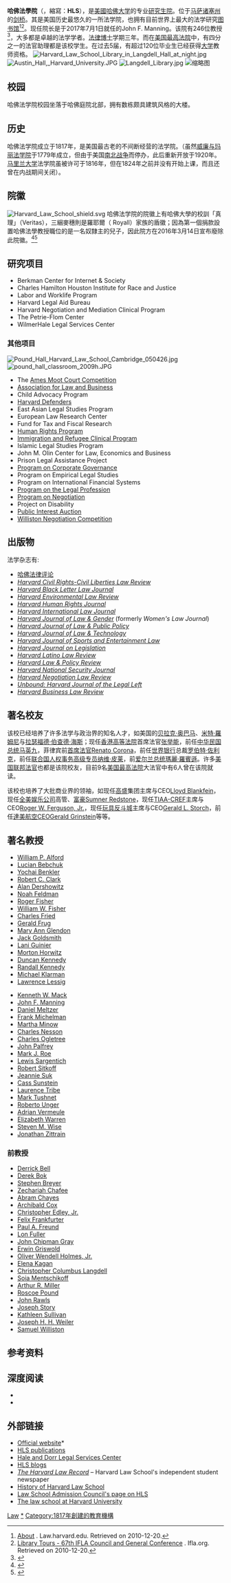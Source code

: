 {{noteTA
|1=zh-cn:研究生院; zh-hk:研究院; zh-tw:研究所;
}}
{{Infobox university
|image = 
|name = 哈佛法學院<br>Harvard Law School
|established = 1817
|type = [[私立学校|私立学校]]
|endowment= US$17亿
|parent endowment = $260亿
|head = [[Martha_Minow|Martha Minow]]
|city = [[剑桥_(马萨诸塞州)|剑桥]]
|state = [[马萨诸塞州|马萨诸塞州]]
|country = 美国
|students = 1,800<small><br />1680 JD<br />150 LLM<br />50 [[法学博士|S.J.D.]]</small>
|faculty= 194<ref name=ABAData>{{Cite web |url=http://officialguide.lsac.org/SearchResults/SchoolPage_PDFs/ABA_LawSchoolData/ABA3457.pdf |title=Harvard Law School Official ABA Data |accessdate=2012-07-15 |archive-date=2009-03-25 |archive-url=https://web.archive.org/web/20090325213341/http://officialguide.lsac.org/SearchResults/SchoolPage_PDFs/ABA_LawSchoolData/ABA3457.pdf |dead-url=yes }}</ref>
|ranking = 3<ref>{{cite web |url=http://grad-schools.usnews.rankingsandreviews.com/best-graduate-schools/top-law-schools/law-rankings |title=存档副本 |accessdate=2013-07-12 |0=2013-07-13 |archive-date=2013-07-13 |archive-url=https://web.archive.org/web/20130713083022/http://grad-schools.usnews.rankingsandreviews.com/best-graduate-schools/top-law-schools/law-rankings |dead-url=no }}></ref>
|bar pass rate = 94.65%<ref name=ABAData/>
|annual tuition = $45,840<ref name=ABAData/>
|homepage= [http://www.law.harvard.edu/ www.law.harvard.edu]
|aba profile = [https://officialguide.lsac.org/Release/SchoolsABAData/SchoolPage/SchoolPage_Info/ABA_LawSchoolData.aspx Harvard Law School Profile]
}}
'''哈佛法學院'''（{{lang-en|'''Harvard Law School'''}}，縮寫：'''HLS'''），是[[美國|美國]][[哈佛大学|哈佛大学]]的专业[[研究生院|研究生院]]。位于[[马萨诸塞州|马萨诸塞州]]的[[剑桥_(马萨诸塞州)|剑桥]]。其是美国历史最悠久的一所法学院，也拥有目前世界上最大的法学研究[[图书馆|图书馆]]<ref>[http://www.law.harvard.edu/about/ About] {{Wayback|url=http://www.law.harvard.edu/about/ |date=20131228141843 }}. Law.harvard.edu. Retrieved on 2010-12-20.</ref><ref>[http://www.ifla.org/IV/ifla67/visit-e.htm Library Tours - 67th IFLA Council and General Conference] {{Wayback|url=http://www.ifla.org/IV/ifla67/visit-e.htm |date=20081025103528 }}. Ifla.org. Retrieved on 2010-12-20.</ref>。现任院长是于2017年7月1日就任的John F. Manning。该院有246位教授<ref>{{cite web |url=http://www.law.harvard.edu/faculty/directory/ |title=HLS Faculty Directory |accessdate=2007-07-05 |deadurl=yes |archiveurl=https://web.archive.org/web/20070704000123/http://www.law.harvard.edu/faculty/directory/ |archivedate=2007-07-04 }}</ref>，大多都是卓越的法学学者。[[法律博士|法律博士]]学期三年。而在[[美国最高法院|美国最高法院]]中，有四分之一的法官助理都是该校学生。在过去5届，有超过120位毕业生已经获得[[大学|大学]]教师资格。
[[Image:Harvard_Law_School_Library_in_Langdell_Hall_at_night.jpg|thumb]]
[[Image:Austin_Hall,_Harvard_University.JPG|thumb]]
[[File:Langdell_Library.jpg|thumb]]
[[File:1_martha_minow_commencement_2010_harvard.JPG|缩略图]]

== 校园 ==
哈佛法学院校园坐落于哈佛庭院北部，拥有数栋颇具建筑风格的大楼。

== 历史 ==
哈佛法学院成立于1817年，是美国最古老的不间断经营的法学院。（虽然[[威廉与玛丽法学院|威廉与玛丽法学院]]于1779年成立，但由于美国[[南北战争|南北战争]]而停办，此后重新开放于1920年。[[马里兰大学|马里兰大学]]法学院虽被许可于1816年，但在1824年之前并没有开始上课，而且还曾在内战期间关闭）。

==院徽==
[[Image:Harvard_Law_School_shield.svg|thumb]]
哈佛法学院的院徽上有哈佛大學的校訓「真理」（Veritas），三綑麥穗則是羅耶爾（ Royall）家族的盾徽；因為第一個捐款設置哈佛法學教授職位的{{le|小艾薩克·羅耶爾|Isaac Royall, Jr.}}是一名奴隸主的兒子，因此院方在2016年3月14日宣布廢除此院徽。<ref>{{cite news|title=法學院院徽源自蓄奴者 哈佛拍板准廢|url=http://www.cna.com.tw/news/ahel/201603150223-1.aspx|publisher=[[中央社|中央社]]|date=2016-03-15|accessdate=2016-03-16|archive-date=2017-10-13|archive-url=https://web.archive.org/web/20171013140059/http://www.cna.com.tw/news/ahel/201603150223-1.aspx|dead-url=no}}</ref><ref>{{cite news|title=哈佛法學院將更換院徽 被指充滿種族歧視色彩|url=http://big5.huaxia.com/zhwh/whxx/2016/03/4767294.html|publisher=華夏經緯網|date=2016-03-16|accessdate=2016-03-16|archive-date=2020-11-09|archive-url=https://web.archive.org/web/20201109004047/http://big5.huaxia.com/zhwh/whxx/2016/03/4767294.html|dead-url=no}}</ref>

== 研究项目 ==
*Berkman Center for Internet & Society
*Charles Hamilton Houston Institute for Race and Justice
*Labor and Worklife Program
*Harvard Legal Aid Bureau
*Harvard Negotiation and Mediation Clinical Program
*The Petrie-Flom Center
*WilmerHale Legal Services Center

===其他项目===
[[Image:Pound_Hall_Harvard_Law_School_Cambridge_050426.jpg|thumb]]
[[Image:pound_hall_classroom_2009h.JPG|thumb]]
* The [[Ames_Moot_Court_Competition|Ames Moot Court Competition]]
* [https://web.archive.org/web/20111007013710/http://www.halbonline.com/ Association for Law and Business]
* Child Advocacy Program
* [https://web.archive.org/web/20120827223428/http://www.law.harvard.edu/academics/clinical/defenders/ Harvard Defenders]
* East Asian Legal Studies Program
* European Law Research Center
* Fund for Tax and Fiscal Research
* [http://www.law.harvard.edu/programs/hrp/index.html Human Rights Program]{{Wayback|url=http://www.law.harvard.edu/programs/hrp/index.html |date=20130813073538 }}
* [https://web.archive.org/web/20120222155058/http://www.asylumclinic.org/ Immigration and Refugee Clinical Program]
* Islamic Legal Studies Program
* John M. Olin Center for Law, Economics and Business
* Prison Legal Assistance Project
* [http://www.law.harvard.edu/programs/olin_center/corporate_governance/ Program on Corporate Governance]{{Wayback|url=http://www.law.harvard.edu/programs/olin_center/corporate_governance/ |date=20201109004020 }}
* Program on Empirical Legal Studies
* Program on International Financial Systems
* [http://www.law.harvard.edu/programs/plp/ Program on the Legal Profession]{{Wayback|url=http://www.law.harvard.edu/programs/plp/ |date=20141027010145 }}
* [http://www.pon.harvard.edu/ Program on Negotiation]{{Wayback|url=http://www.pon.harvard.edu/ |date=20111107025156 }}
* Project on Disability
* [[Harvard_Law_School_Public_Interest_Auction|Public Interest Auction]]
* [[Williston_Negotiation_Competition|Williston Negotiation Competition]]

== 出版物 ==
法学杂志有:
*[[Harvard_Law_Review|哈佛法律评论]]
* ''[[Harvard_Civil_Rights-Civil_Liberties_Law_Review|Harvard Civil Rights-Civil Liberties Law Review]]''
* ''[https://web.archive.org/web/20090328122132/http://www.law.harvard.edu/students/orgs/blj/ Harvard Black Letter Law Journal]''
* ''[https://web.archive.org/web/20120218151151/http://www.law.harvard.edu/students/orgs/elr/ Harvard Environmental Law Review]''
* ''[http://www.law.harvard.edu/students/orgs/hrj/ Harvard Human Rights Journal]{{Wayback|url=http://www.law.harvard.edu/students/orgs/hrj/ |date=20120415160241 }}''
* ''[[Harvard_International_Law_Journal|Harvard International Law Journal]]''
* ''[https://web.archive.org/web/20120119030440/http://www.law.harvard.edu/students/orgs/jlg/ Harvard Journal of Law & Gender]'' (formerly ''Women's Law Journal'')
* ''[https://web.archive.org/web/20120910051257/http://www.law.harvard.edu/students/orgs/jlpp/ Harvard Journal of Law & Public Policy]''
* ''[[Harvard_Journal_of_Law_&_Technology|Harvard Journal of Law & Technology]]''
* ''[http://harvardjsel.com/ Harvard Journal of Sports and Entertainment Law]{{Wayback|url=http://harvardjsel.com/ |date=20201130202013 }}''
* ''[[Harvard_Journal_on_Legislation|Harvard Journal on Legislation]]''
* ''[https://web.archive.org/web/20110604214311/http://www.law.harvard.edu/students/orgs/llr/ Harvard Latino Law Review]''
* ''[https://web.archive.org/web/20120713050553/http://hlpronline.com/ Harvard Law & Policy Review]''
* ''[http://www.harvardnsj.com Harvard National Security Journal]{{Wayback|url=http://www.harvardnsj.com/ |date=20111126142609 }}''
* ''[http://www.hnlr.org Harvard Negotiation Law Review]{{Wayback|url=http://www.hnlr.org/ |date=20201201165032 }}''
* ''[http://www.legalleft.org Unbound: Harvard Journal of the Legal Left]{{Wayback|url=http://www.legalleft.org/ |date=20201123200111 }}''
* ''[http://www.hblr.org Harvard Business Law Review]{{Wayback|url=http://www.hblr.org/ |date=20201227211410 }}''

== 著名校友 ==
该校已经培养了许多法学与政治界的知名人才，如美国的[[贝拉克·奥巴马|贝拉克·奥巴马]]、[[米特·羅姆尼|米特·羅姆尼]]与[[拉瑟福德·伯查德·海斯|拉瑟福德·伯查德·海斯]]；现任[[香港高等法院|香港高等法院]]首席法官[[张举能|张举能]]，前任[[中华民国总统|中华民国总统]][[马英九|马英九]]，菲律宾前[[首席法官|首席法官]][[Renato_Corona|Renato Corona]]，前任[[世界银行|世界银行]]总裁[[罗伯特·佐利克|罗伯特·佐利克]]，前任[[联合国人权事务高级专员|联合国人权事务高级专员]][[纳维·皮莱|纳维·皮莱]]，前[[爱尔兰总统|爱尔兰总统]][[瑪麗·羅賓遜|瑪麗·羅賓遜]]。许多[[美国联邦法官|美国联邦法官]]也都是该院校友，目前9名[[美国最高法院|美国最高法院]]大法官中有6人曾在该院就读。

该校也培养了大批商业界的领袖，如现任[[高盛|高盛]]集团主席与CEO[[Lloyd_Blankfein|Lloyd Blankfein]]，现任[[全美娱乐公司|全美娱乐公司]]高管、[[富豪|富豪]][[Sumner_Redstone|Sumner Redstone]]，现任[[TIAA-CREF|TIAA-CREF]]主席与CEO[[Roger_W._Ferguson,_Jr.|Roger W. Ferguson, Jr.]]，现任[[玩具反斗城|玩具反斗城]]主席与CEO[[Gerald_L._Storch|Gerald L. Storch]]，前任[[達美航空|達美航空]]CEO[[Gerald_Grinstein|Gerald Grinstein]]等等。

== 著名教授 ==
{{Col-begin}}
{{Col-1-of-3}}

*[[William_P._Alford|William P. Alford]]
* [[Lucian_Bebchuk|Lucian Bebchuk]]
* [[Yochai_Benkler|Yochai Benkler]]
* [[Robert_C._Clark|Robert C. Clark]]
* [[Alan_Dershowitz|Alan Dershowitz]]
* [[Noah_Feldman|Noah Feldman]]
* [[Roger_Fisher_(academic)|Roger Fisher]]
* [[William_W._Fisher|William W. Fisher]]
* [[Charles_Fried|Charles Fried]]
* [[Gerald_Frug|Gerald Frug]]
* [[Mary_Ann_Glendon|Mary Ann Glendon]]
* [[Jack_Goldsmith|Jack Goldsmith]]
* [[Lani_Guinier|Lani Guinier]]
* [[Morton_Horwitz|Morton Horwitz]]
* [[Duncan_Kennedy_(legal_philosopher)|Duncan Kennedy]]
* [[Randall_Kennedy|Randall Kennedy]]
* [[Michael_Klarman|Michael Klarman]]
* [[Lawrence_Lessig|Lawrence Lessig]]

{{Col-2-of-3}}

* [[Kenneth_W._Mack|Kenneth W. Mack]]
* [[John_F._Manning|John F. Manning]]
* [[Daniel_Meltzer|Daniel Meltzer]]
* [[Frank_Michelman|Frank Michelman]]
* [[Martha_Minow|Martha Minow]]
* [[Charles_Nesson|Charles Nesson]]
* [[Charles_Ogletree|Charles Ogletree]]
* [[John_Palfrey|John Palfrey]]
* [[Mark_J._Roe|Mark J. Roe]]
* [[Lewis_Sargentich|Lewis Sargentich]]
* [[Robert_Sitkoff|Robert Sitkoff]]
* [[Jeannie_Suk|Jeannie Suk]]
* [[Cass_Sunstein|Cass Sunstein]]
* [[Laurence_Tribe|Laurence Tribe]]
* [[Mark_Tushnet|Mark Tushnet]]
* [[Roberto_Unger|Roberto Unger]]
* [[Adrian_Vermeule|Adrian Vermeule]]
* [[Elizabeth_Warren|Elizabeth Warren]]
*[[Steven_M._Wise|Steven M. Wise]]
* [[Jonathan_Zittrain|Jonathan Zittrain]]

{{Col-3-of-3}}

===前教授===
* [[Derrick_Bell|Derrick Bell]]
* [[Derek_Bok|Derek Bok]]
* [[Stephen_Breyer|Stephen Breyer]]
* [[Zechariah_Chafee|Zechariah Chafee]]
* [[Abram_Chayes|Abram Chayes]]
* [[Archibald_Cox|Archibald Cox]]
*[[Christopher_Edley,_Jr.|Christopher Edley, Jr.]]
* [[Felix_Frankfurter|Felix Frankfurter]]
* [[Paul_A._Freund|Paul A. Freund]]
*[[Lon_Fuller|Lon Fuller]]
* [[John_Chipman_Gray|John Chipman Gray]]
* [[Erwin_Griswold|Erwin Griswold]]
* [[Oliver_Wendell_Holmes,_Jr.|Oliver Wendell Holmes, Jr.]]
*[[Elena_Kagan|Elena Kagan]]
* [[Christopher_Columbus_Langdell|Christopher Columbus Langdell]]
* [[Soia_Mentschikoff|Soia Mentschikoff]]
* [[Arthur_R._Miller|Arthur R. Miller]]
* [[Roscoe_Pound|Roscoe Pound]]
* [[John_Rawls|John Rawls]]
*[[Joseph_Story|Joseph Story]]
*[[Kathleen_Sullivan|Kathleen Sullivan]]
*[[Joseph_H._H._Weiler|Joseph H. H. Weiler]]
*[[Samuel_Williston|Samuel Williston]]
{{Col-end}}

== 参考资料 ==
{{Reflist|2}}

==深度阅读==
{{refbegin}}
*{{cite book |title=Making Elite Lawyers: Visions of Law at Harvard and Beyond |last=Granfield |first=Robert |authorlink= |coauthors= |year=1992 |publisher=Routledge |location=New York |isbn= |pages= |url= }}
*{{cite news |first=Drake |last=Bennett |authorlink= |coauthors= |title=Crimson tide: Harvard Law School, long fractious and underachieving, is on the rise again – and shaking up the American legal world |url=http://www.boston.com/bostonglobe/ideas/articles/2008/10/19/crimson_tide/ |work=[[The_Boston_Globe|The Boston Globe]] |publisher= |date=2008-10-19 |accessdate= |archive-date=2016-03-04 |archive-url=https://web.archive.org/web/20160304080616/http://www.boston.com/bostonglobe/ideas/articles/2008/10/19/crimson_tide/ |dead-url=no }}
{{refend}}

==外部链接==
{{Commons category|Harvard Law School}}
* [http://www.law.harvard.edu/ Official website]*{{Wayback|url=http://www.law.harvard.edu/ |date=20081014095555 }}
* [http://www.law.harvard.edu/about/publications.php HLS publications]{{Wayback|url=http://www.law.harvard.edu/about/publications.php |date=20080821161724 }}
* [http://www.law.harvard.edu/academics/clinical/lsc/ Hale and Dorr Legal Services Center]{{Wayback|url=http://www.law.harvard.edu/academics/clinical/lsc/ |date=20140330015110 }}
* [http://blogs.law.harvard.edu/ HLS blogs]{{Wayback|url=http://blogs.law.harvard.edu/ |date=20030212041915 }}
* [http://www.hlrecord.org ''The Harvard Law Record'']{{Wayback|url=http://www.hlrecord.org/ |date=20201206194742 }} – Harvard Law School's independent student newspaper
* [http://books.google.com/books?id=7GbD_J57LbQC History of Harvard Law School]{{Wayback|url=http://books.google.com/books?id=7GbD_J57LbQC |date=20160802065941 }}
* [http://officialguide.lsac.org/SearchResults/SchoolPage.aspx?sid=61 Law School Admission Council's page on HLS]{{dead link|date=2017年12月 |bot=InternetArchiveBot |fix-attempted=yes }}
* [https://web.archive.org/web/20150217165420/http://law-schools.microedu.com/Harvard_University.html The law school at Harvard University]

{{哈佛大学}}
{{常春藤法学院}}
{{美国法学院前十四}}

{{coord|42|22|40.7|N|71|7|6.6|W|region:US|display=title}}
[[Category:哈佛大学|Law]]
[[Category:哈佛法学院|*]]
[[Category:1817年創建的教育機構|Category:1817年創建的教育機構]]